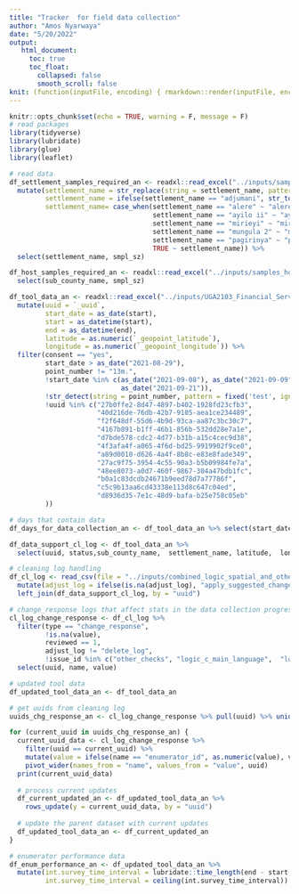 ```yaml
---
title: "Tracker  for field data collection"
author: "Amos Nyarwaya"
date: "5/20/2022"
output: 
   html_document:
     toc: true
     toc_float:
       collapsed: false
       smooth_scroll: false
knit: (function(inputFile, encoding) { rmarkdown::render(inputFile, encoding = encoding, output_file = paste0(dirname(inputFile), '/field_data_collection_tracker_', format(Sys.Date(), '%Y_%m_%d'),'.html')) })       
---
```


```r
knitr::opts_chunk$set(echo = TRUE, warning = F, message = F)
# read packages
library(tidyverse)
library(lubridate)
library(glue)
library(leaflet)

# read data
df_settlement_samples_required_an <- readxl::read_excel("../inputs/samples_settlement_definition.xlsx") %>% 
  mutate(settlement_name = str_replace(string = settlement_name, pattern = "_ii$", replacement = "_II"),
         settlement_name = ifelse(settlement_name == "adjumani", str_to_lower(Name_Zn), settlement_name),
         settlement_name= case_when(settlement_name == "alere" ~ "alere ii",
                                    settlement_name == "ayilo ii" ~ "ayiloii",
                                    settlement_name == "mirieyi" ~ "mireyi",
                                    settlement_name == "mungula 2" ~ "mungula ii",
                                    settlement_name == "pagirinya" ~ "pagrinya",
                                    TRUE ~ settlement_name)) %>% 
  select(settlement_name, smpl_sz)

df_host_samples_required_an <- readxl::read_excel("../inputs/samples_host_sub_definition.xlsx")%>% 
  select(sub_county_name, smpl_sz)

df_tool_data_an <- readxl::read_excel("../inputs/UGA2103_Financial_Service_Providers_Assessment_HH_Tool_June2021.xlsx") %>% 
  mutate(uuid = `_uuid`,
         start_date = as_date(start),
         start = as_datetime(start),
         end = as_datetime(end),
         latitude = as.numeric(`_geopoint_latitude`),
         longitude = as.numeric(`_geopoint_longitude`)) %>% 
  filter(consent == "yes", 
         start_date > as_date("2021-08-29"), 
         point_number != "13m.", 
         !start_date %in% c(as_date("2021-09-08"), as_date("2021-09-09"), 
                            as_date("2021-09-21")),
         !str_detect(string = point_number, pattern = fixed('test', ignore_case = TRUE)),
         !uuid %in% c("27b0ffe2-8d47-4897-b402-1928fd23cfb3",
                      "40d216de-76db-42b7-9105-aea1ce234489",
                      "f2f648df-55d6-4b9d-93ca-aa87c3bc30c7",
                      "4167b891-b1ff-46b1-856b-532dd28e7a1e",
                      "d7bde578-cdc2-4d77-b31b-a15c4cec9d38",
                      "4f3afa4f-a065-4f6d-bd25-9919902f9ce0",
                      "a89d0010-d626-4a4f-8b8c-e83e8fade349",
                      "27ac9f75-3954-4c55-90a3-b5b09984fe7a",
                      "48ee8073-a0d7-460f-9867-304a47bdb1fc",
                      "b0a1c83dcdb24671b9eed78d7a77786f",
                      "c5c9b13aa6cd43338e113d8c647c04ed",
                      "d8936d35-7e1c-48d9-bafa-b25e758c05eb"
         ))

# days that contain data
df_days_for_data_collection_an <- df_tool_data_an %>% select(start_date) %>% unique() %>% arrange(start_date) %>% pull()

df_data_support_cl_log <- df_tool_data_an %>% 
  select(uuid, status,sub_county_name,	settlement_name, latitude,	longitude )

# cleaning log handling
df_cl_log <- read_csv(file = "../inputs/combined_logic_spatial_and_others_checks.csv") %>% 
  mutate(adjust_log = ifelse(is.na(adjust_log), "apply_suggested_change", adjust_log)) %>% 
  left_join(df_data_support_cl_log, by = "uuid")

# change_response logs that affect stats in the data collection progress
cl_log_change_response <- df_cl_log %>% 
  filter(type == "change_response", 
         !is.na(value),
         reviewed == 1, 
         adjust_log != "delete_log", 
         !issue_id %in% c("other_checks", "logic_c_main_language",  "logic_c_internet_awareness") ) %>% 
  select(uuid, name, value)

# updated tool data
df_updated_tool_data_an <- df_tool_data_an

# get uuids from cleaning log
uuids_chg_response_an <- cl_log_change_response %>% pull(uuid) %>% unique()

for (current_uuid in uuids_chg_response_an) {
  current_uuid_data <- cl_log_change_response %>% 
    filter(uuid == current_uuid) %>% 
    mutate(value = ifelse(name == "enumerator_id", as.numeric(value), value)) %>% 
    pivot_wider(names_from = "name", values_from = "value", uuid)
  print(current_uuid_data)
  
  # process current updates
  df_current_updated_an <- df_updated_tool_data_an %>% 
    rows_update(y = current_uuid_data, by = "uuid")
  
  # update the parent dataset with current updates
  df_updated_tool_data_an <- df_current_updated_an
}

# enumerator performance data
df_enum_performance_an <- df_updated_tool_data_an %>% 
  mutate(int.survey_time_interval = lubridate::time_length(end - start, unit = "min"),
         int.survey_time_interval = ceiling(int.survey_time_interval)) 

```


```r

```


